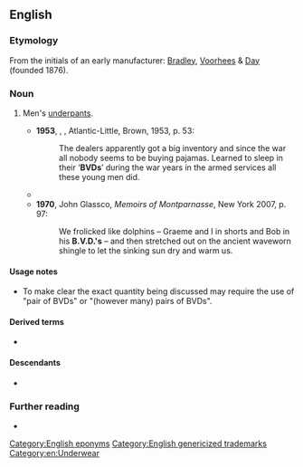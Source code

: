 ==English==

===Etymology===
From the initials of an early manufacturer: [[Bradley]], [[Voorhees]] & [[Day]] (founded 1876).

===Noun===
{{en-plural noun}}

# {{lb|en|informal|initialism}} Men's [[underpants]].
#* '''1953''', {{w|Richard Pike Bissell|Richard Bissell}}, ''{{w|7½ Cents}}'', Atlantic-Little, Brown, 1953, p. 53:
#*: The dealers apparently got a big inventory and since the war all nobody seems to be buying pajamas. Learned to sleep in their ‘'''BVDs'''’ during the war years in the armed services all these young men did.
#* {{RQ:Bellow Augie March|chapter=5|pages=64–65|pageref=65|passage=Thus, the light switched on, there was Einhorn in his '''BVDs''', wasted arms freckled, grizzled hair afly from his face that was inclined to flatness, the shrewd curved nose and clipped mustache.}}
#* '''1970''', John Glassco, ''Memoirs of Montparnasse'', New York 2007, p. 97:
#*: We frolicked like dolphins – Graeme and I in shorts and Bob in his '''B.V.D.'s''' – and then stretched out on the ancient waveworn shingle to let the sinking sun dry and warm us.

====Usage notes====
* To make clear the exact quantity being discussed may require the use of "pair of BVDs" or "(however many) pairs of BVDs".

====Derived terms====
* {{l|en|bibidees}}

====Descendants====
* {{desc|es|bividí|bor=1}}

===Further reading===
* {{pedia|BVD}}

[[Category:English eponyms]]
[[Category:English genericized trademarks]]
[[Category:en:Underwear]]